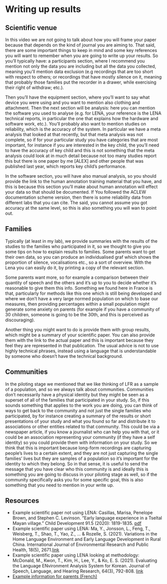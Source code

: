 # Writing up results {#results}

## Scientific venue 

In this video we are not going to talk about how you will frame your paper because that depends on the kind of journal you are aiming to. That said, there are some important things to keep in mind and some key references you will want to remember when you are going to write up your results. 
So you’ll typically have: a participants section, where I recommend you mention not only the data you are including but all the data you collected, meaning you’ll mention data exclusion (e.g recordings that are too short with respect to others; or recordings that have mostly silence on it, meaning that probably those families put the recorder in a drawer, while exercising their right of withdraw; etc.).

Then you’ll have the equipment section, where you’ll want to say what device you were using and you want to mention also clothing and attachment. Then the next section will be analysis: here you can mention the software you used to analyse (e.g. for LENA, your reference is the LENA technical reports, in particular the one that explains how the hardware and software work, etc.). You’ll probably also want to mention studies on reliability, which is the accuracy of the system. In particular we have a meta analysis that looked at that recently, but that meta analysis was not complete, so if for your particular study you have categories that are most important, for instance if you are interested in the key child, the you’ll need to have the accuracy of key child and this is not something that the meta analysis could look at in much detail because not too many studies report this but there is one paper by me [ALEX] and other people that was published last year, which reports key child’s performance. 

In the software section, you will have also manual analysis, so you should provide the link to the human annotation training material that you have, and this is because this section you’ll make about human annotation will effect your data so that should be documented. If You followed the ACLEW documentation scheme version, then there is some reliability data from different labs that you can cite. The said, you cannot assume you got accuracy at the same level, so this is also something you will wan to point out.  


## Families

Typically (at least in my lab), we provide summaries with the results of the studies to the families who participated in it, so we thought to give you some tips on how to explain results to families. 
Some parents want to get their own data, so you can produce an individualised graf which shows the proportion of silence, vocalisations etc., so a sort of overview. With the Lena you can easily do it, by printing a copy of the relevant section.

Some parents want more, so for example a comparison between their quantity of speech and the others and it’s up to you to decide whether it’s reasonable to give them this info. Something we found here in France is that, particularly for methods like this one which is still being developed and where we don’t have a very large normed population on which to base our measures, then providing percentages within a small population might generate some anxiety on parents (for example if you have a community of 30 children, someone is going to be the 30th, and this is perceived as discouraging). 

Another thing you might want to do is provide them with group results, which might be a summary of your scientific paper. You can also provide them with the link to the actual paper and this is important because they feel they are represented in that publication. The usual advice is not to use highly technical phrases, instead using a language that is understandable by someone who doesn’t have the technical background.

## Communities

In the piloting stage we mentioned that we like thinking of LFR as a sample of a population, and so we always talk about communities. Communities don’t necessarily have a physical identity but they might be seen as a superset of all of the families that participated in your study. So, if this sounds something that applies to the work you are doing, you can think of ways to get back to the community and not just the single families who participated, by for instance creating a summary of the results or short presentations of your study and what you found so far and distribute it to associations or other entities related to that community. This could be via a newspaper article, if you know a journalist who can help you with that, or it could be an association representing your community (if they have a self identity) so you could provide them with information on your study. So we think that this is important because long-form recordings are capturing people’s lives to a certain extent, and they are not just capturing the single families’ lives but they are samples of a population so it’s important for the identity to which they belong. So in that sense, it is useful to send the message that you have clear who this community is and ideally this is something you are going to discuss in your piloting stage as well, so if the community specifically asks you for some specific goal, this is also something that you need to mention in your write up.

## Resources
- Example scientific paper not using LENA: Casillas, Marisa, Penelope Brown, and Stephen C. Levinson. "Early language experience in a Tseltal Mayan village." Child Development 91.5 (2020): 1819-1835. [pdf](https://pure.mpg.de/rest/items/item_3184321_3/component/file_3184322/content?download=true)
- Example scientific paper using LENA: Ma, Y., Jonsson, L., Feng, T., Weisberg, T., Shao, T., Yao, Z., ... & Rozelle, S. (2021). Variations in the Home Language Environment and Early Language Development in Rural China. International Journal of Environmental Research and Public Health, 18(5), 2671.[link](https://www.mdpi.com/1660-4601/18/5/2671/pdf)
- Example scientific paper using LENA looking at methodology: McDonald, M., Kwon, T., Kim, H., Lee, Y., & Ko, E. S. (2021). Evaluating the Language ENvironment Analysis System for Korean. Journal of Speech, Language, and Hearing Research, 64(3), 792-808. [link](https://pubs.asha.org/doi/pdf/10.1044/2020_JSLHR-20-00489?casa_token=PwzsnBJmG6wAAAAA:WgPlROxAmjGSybWEyMhswBq8XMU8BXXrsDbbbvLfYKATktWkwnvU-lX2-lfxCVvS3Roo1XpH0wc02p5c)
- [Example information for parents (French)](https://osf.io/4grsn/)

